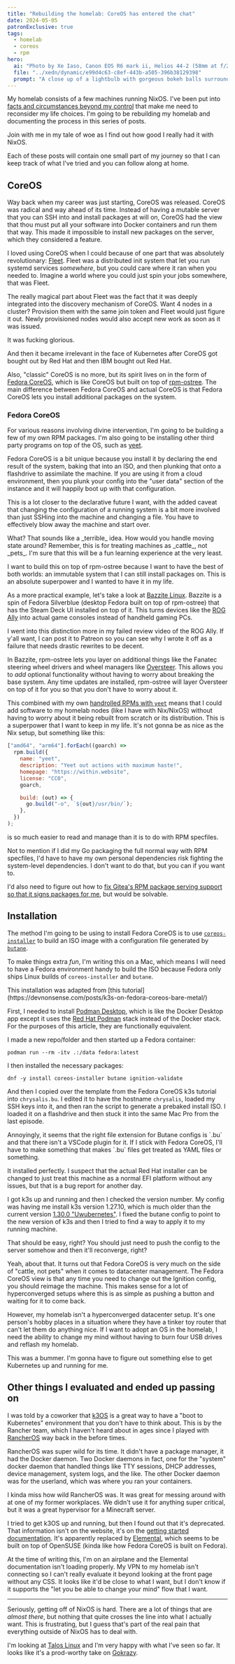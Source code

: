 ```yaml
---
title: "Rebuilding the homelab: CoreOS has entered the chat"
date: 2024-05-05
patronExclusive: true
tags:
  - homelab
  - coreos
  - rpm
hero:
  ai: "Photo by Xe Iaso, Canon EOS R6 mark ii, Helios 44-2 (58mm at f/2)"
  file: "../xedn/dynamic/e99d4c63-c8ef-443b-a505-396b38129398"
  prompt: "A close up of a lightbulb with gorgeous bokeh balls surrounding it."
---
```


My homelab consists of a few machines running NixOS. I've been put into [facts and circumstances beyond my control](/blog/2024/much-ado-about-nothing/) that make me need to reconsider my life choices. I'm going to be rebuilding my homelab and documenting the process in this series of posts.

<Conv name="Cadey" mood="coffee">
  Join with me in my tale of woe as I find out how good I really had it with
  NixOS.
</Conv>

Each of these posts will contain one small part of my journey so that I can keep track of what I've tried and you can follow along at home.

## CoreOS

Way back when my career was just starting, CoreOS was released. CoreOS was radical and way ahead of its time. Instead of having a mutable server that you can SSH into and install packages at will on, CoreOS had the view that thou must put all your software into Docker containers and run them that way. This made it impossible to install new packages on the server, which they considered a feature.

I loved using CoreOS when I could because of one part that was absolutely revolutionary: [Fleet](https://github.com/coreos/fleet). Fleet was a distributed init system that let you run systemd services _somewhere_, but you could care where it ran when you needed to. Imagine a world where you could just spin your jobs somewhere, that was Fleet.

The really magical part about Fleet was the fact that it was deeply integrated into the discovery mechanism of CoreOS. Want 4 nodes in a cluster? Provision them with the same join token and Fleet would just figure it out. Newly provisioned nodes would also accept new work as soon as it was issued.

It was fucking glorious.

And then it became irrelevant in the face of Kubernetes after CoreOS got bought out by Red Hat and then IBM bought out Red Hat.

Also, "classic" CoreOS is no more, but its spirit lives on in the form of [Fedora CoreOS](https://fedoraproject.org/coreos/), which is like CoreOS but built on top of [rpm-ostree](https://coreos.github.io/rpm-ostree/). The main difference between Fedora CoreOS and actual CoreOS is that Fedora CoreOS lets you install additional packages on the system.

### Fedora CoreOS

For various reasons involving divine intervention, I'm going to be building a few of my own RPM packages. I'm also going to be installing other third party programs on top of the OS, such as [yeet](https://github.com/Xe/x/tree/master/cmd/yeet).

Fedora CoreOS is a bit unique because you install it by declaring the end result of the system, baking that into an ISO, and then plunking that onto a flashdrive to assimilate the machine. If you are using it from a cloud environment, then you plunk your config into the "user data" section of the instance and it will happily boot up with that configuration.

This is a lot closer to the declarative future I want, with the added caveat that changing the configuration of a running system is a bit more involved than just SSHing into the machine and changing a file. You have to effectively blow away the machine and start over.

<Conv name="Aoi" mood="wut">
  What? That sounds like a _terrible_ idea. How would you handle moving state
  around?
</Conv>
<Conv name="Cadey" mood="aha">
  Remember, this is for treating machines as _cattle_, not _pets_. I'm sure that
  this will be a fun learning experience at the very least.
</Conv>

I want to build this on top of rpm-ostree because I want to have the best of both worlds: an immutable system that I can still install packages on. This is an absolute superpower and I wanted to have it in my life.

As a more practical example, let's take a look at [Bazzite Linux](https://bazzite.gg). Bazzite is a spin of Fedora Silverblue (desktop Fedora built on top of rpm-ostree) that has the Steam Deck UI installed on top of it. This turns devices like the [ROG Ally](https://www.asus.com/ca-en/site/gaming/rog/handheld-consoles/rog-ally/) into actual game consoles instead of handheld gaming PCs.

<Conv name="Cadey" mood="coffee">
  I went into this distinction more in my failed review video of the ROG Ally.
  If y'all want, I can post it to Patreon so you can see why I wrote it off as a
  failure that needs drastic rewrites to be decent.
</Conv>

In Bazzite, rpm-ostree lets you layer on additional things like the Fanatec steering wheel drivers and wheel managers like [Oversteer](https://github.com/berarma/oversteer). This allows you to _add_ optional functionality without having to worry about breaking the base system. Any time updates are installed, rpm-ostree will layer Oversteer on top of it for you so that you don't have to worry about it.

This combined with my own [handrolled RPMs with `yeet`](https://github.com/Xe/x/tree/master/cmd/yeet) means that I could add software to my homelab nodes (like I have with Nix/NixOS) without having to worry about it being rebuilt from scratch or its distribution. This is a superpower that I want to keep in my life. It's not gonna be as nice as the Nix setup, but something like this:

```js
["amd64", "arm64"].forEach((goarch) =>
  rpm.build({
    name: "yeet",
    description: "Yeet out actions with maximum haste!",
    homepage: "https://within.website",
    license: "CC0",
    goarch,

    build: (out) => {
      go.build("-o", `${out}/usr/bin/`);
    },
  })
);
```

is so much easier to read and manage than it is to do with RPM specfiles.

<Conv name="Cadey" mood="coffee">
  Not to mention if I did my Go packaging the full normal way with RPM
  specfiles, I'd have to have my own personal dependencies risk fighting the
  system-level dependencies. I don't want to do that, but you can if you want
  to.
</Conv>

I'd also need to figure out how to [fix Gitea's RPM package serving support so that it signs packages for me](https://github.com/go-gitea/gitea/pull/27069), but would be solvable.

## Installation

The method I'm going to be using to install Fedora CoreOS is to use [`coreos-installer`](https://coreos.github.io/coreos-installer/) to build an ISO image with a configuration file generated by [`butane`](https://coreos.github.io/butane/).

To make things extra _fun_, I'm writing this on a Mac, which means I will need to have a Fedora environment handy to build the ISO because Fedora only ships Linux builds of `coreos-installer` and `butane`.

<Conv name="Mara" mood="hacker">
  This installation was adapted from [this
  tutorial](https://devnonsense.com/posts/k3s-on-fedora-coreos-bare-metal/)
</Conv>

First, I needed to install [Podman Desktop](https://podman-desktop.io/), which is like the Docker Desktop app except it uses the [Red Hat Podman](https://podman.io/) stack instead of the Docker stack. For the purposes of this article, they are functionally equivalent.

I made a new repo/folder and then started up a Fedora container:

```
podman run --rm -itv .:/data fedora:latest
```

I then installed the necessary packages:

```
dnf -y install coreos-installer butane ignition-validate
```

And then I copied over the template from the Fedora CoreOS k3s tutorial into `chrysalis.bu`. I edited it to have the hostname `chrysalis`, loaded my SSH keys into it, and then ran the script to generate a prebaked install ISO. I loaded it on a flashdrive and then stuck it into the same Mac Pro from the last episode.

<Conv name="Cadey" mood="coffee">
  Annoyingly, it seems that the right file extension for Butane configs is `.bu`
  and that there isn't a VSCode plugin for it. If I stick with Fedora CoreOS,
  I'll have to make something that makes `.bu` files get treated as YAML files
  or something.
</Conv>

It installed perfectly. I suspect that the actual Red Hat installer can be changed to just treat this machine as a normal EFI platform without any issues, but that is a bug report for another day.

I got k3s up and running and then I checked the version number. My config was having me install k3s version 1.27.10, which is much older than the current version [1.30.0 "Uwubernetes"](https://kubernetes.io/blog/2024/04/17/kubernetes-v1-30-release/). I fixed the butane config to point to the new version of k3s and then I tried to find a way to apply it to my running machine.

<Conv name="Aoi" mood="wut">
  That should be easy, right? You should just need to push the config to the
  server somehow and then it'll reconverge, right?
</Conv>

Yeah, about that. It turns out that Fedora CoreOS is very much on the side of "cattle, not pets" when it comes to datacenter management. The Fedora CoreOS view is that any time you need to change out the Ignition config, you should reimage the machine. This makes sense for a lot of hyperconverged setups where this is as simple as pushing a button and waiting for it to come back.

However, my homelab isn't a hyperconverged datacenter setup. It's one person's hobby places in a situation where they have a tinker toy router that can't let them do anything nice. If I want to adopt an OS in the homelab, I need the ability to change my mind without having to burn four USB drives and reflash my homelab.

This was a bummer. I'm gonna have to figure out something else to get Kubernetes up and running for me.

## Other things I evaluated and ended up passing on

I was told by a coworker that [k3OS](https://k3os.io/) is a great way to have a "boot to Kubernetes" environment that you don't have to think about. This is by the Rancher team, which I haven't heard about in ages since I played with [RancherOS](https://rancher.com/docs/os/v1.x/en/) way back in the before times.

RancherOS was super wild for its time. It didn't have a package manager, it had the Docker daemon. Two Docker daemons in fact, one for the "system" docker daemon that handled things like TTY sessions, DHCP addresses, device management, system logs, and the like. The other Docker daemon was for the userland, which was where you ran your containers.

<Conv name="Cadey" mood="coffee">
  I kinda miss how wild RancherOS was. It was great for messing around with at
  one of my former workplaces. We didn't use it for anything super critical, but
  it was a great hypervisor for a Minecraft server.
</Conv>

I tried to get k3OS up and running, but then I found out that it's deprecated. That information isn't on the website, it's on the [getting started documentation](https://github.com/rancher/k3os/blob/master/README.md#quick-start). It's apparently replaced by [Elemental](https://elemental.docs.rancher.com/), which seems to be built on top of OpenSUSE (kinda like how Fedora CoreOS is built on Fedora).

At the time of writing this, I'm on an airplane and the Elemental documentation isn't loading properly. My VPN to my homelab isn't connecting so I can't really evaluate it beyond looking at the front page without any CSS. It looks like it'd be close to what I want, but I don't know if it supports the "let you be able to change your mind" flow that I want.

---

Seriously, getting off of NixOS is hard. There are a lot of things that are _almost there_, but nothing that quite crosses the line into what I actually want. This is frustrating, but I guess that's part of the real pain that everything outside of NixOS has to deal with.

I'm looking at [Talos Linux](https://talos.dev) and I'm very happy with what I've seen so far. It looks like it's a prod-worthy take on [Gokrazy](https://gokrazy.org/).
